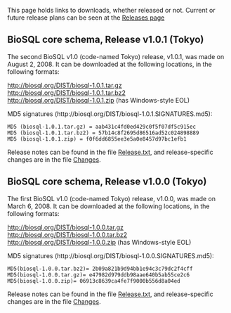 This page holds links to downloads, whether released or not. Current or future release plans can be seen at the [[Releases|Releases page]]

== BioSQL core schema, Release v1.0.1 (Tokyo) ==

The second BioSQL v1.0 (code-named Tokyo) release, v1.0.1, was made on August 2, 2008. It can be
downloaded at the following locations, in the following formats:

http://biosql.org/DIST/biosql-1.0.1.tar.gz<br/>
http://biosql.org/DIST/biosql-1.0.1.tar.bz2<br/>
http://biosql.org/DIST/biosql-1.0.1.zip (has Windows-style EOL)

MD5 signatures (http://biosql.org/DIST/biosql-1.0.1.SIGNATURES.md5):
 MD5 (biosql-1.0.1.tar.gz) = aab431c4fd0ed429c0f5f07df5c915ec
 MD5 (biosql-1.0.1.tar.bz2) = 57b14c8f2695d86516ad52c024898889
 MD5 (biosql-1.0.1.zip) = f0f6dd6855ee3e5a0e8457d97bc1efb1

Release notes can be found in the file [http://code.open-bio.org/svnweb/index.cgi/biosql/view/biosql-schema/tags/biosql-release-1-0-1/Release.txt Release.txt], and release-specific changes are in the file [http://code.open-bio.org/svnweb/index.cgi/biosql/view/biosql-schema/tags/biosql-release-1-0-1/Changes Changes].

== BioSQL core schema, Release v1.0.0 (Tokyo) ==

The first BioSQL v1.0 (code-named Tokyo) release, v1.0.0, was made on March 6, 2008. It can be
downloaded at the following locations, in the following formats:

http://biosql.org/DIST/biosql-1.0.0.tar.gz<br/>
http://biosql.org/DIST/biosql-1.0.0.tar.bz2<br/>
http://biosql.org/DIST/biosql-1.0.0.zip (has Windows-style EOL)

MD5 signatures (http://biosql.org/DIST/biosql-1.0.0.SIGNATURES.md5):
 MD5(biosql-1.0.0.tar.bz2)= 2b09a821b9d94bb1e94c3c79dc2f4cff
 MD5(biosql-1.0.0.tar.gz)= e47982d979ddb98aae640b5ab55ce2c6
 MD5(biosql-1.0.0.zip)= 06913c8639ca4fe7f9000b556d8a04ed

Release notes can be found in the file [http://code.open-bio.org/svnweb/index.cgi/biosql/view/biosql-schema/tags/biosql-release-1-0-0/Release.txt Release.txt], and release-specific changes are in the file [http://code.open-bio.org/svnweb/index.cgi/biosql/view/biosql-schema/tags/biosql-release-1-0-0/Changes Changes].
